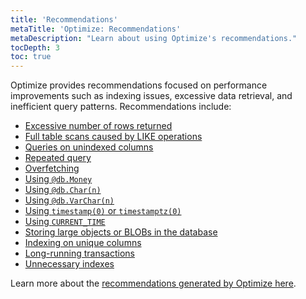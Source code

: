 ```yaml
---
title: 'Recommendations'
metaTitle: 'Optimize: Recommendations'
metaDescription: "Learn about using Optimize's recommendations."
tocDepth: 3
toc: true
---
```


Optimize provides recommendations focused on performance improvements such as indexing issues, excessive data retrieval, and inefficient query patterns. Recommendations include:

- [Excessive number of rows returned](/postgres/query-optimization/recommendations/excessive-number-of-rows-returned)
- [Full table scans caused by LIKE operations](/postgres/query-optimization/recommendations/full-table-scans-caused-by-like-operations)
- [Queries on unindexed columns](/postgres/query-optimization/recommendations/queries-on-unindexed-columns)
- [Repeated query](/postgres/query-optimization/recommendations/repeated-query)
- [Overfetching](/postgres/query-optimization//recommendations/select-returning)
- [Using `@db.Money`](/postgres/query-optimization/recommendations/avoid-db-money)
- [Using `@db.Char(n)`](/postgres/query-optimization/recommendations/avoid-char)
- [Using `@db.VarChar(n)`](/postgres/query-optimization/recommendations/avoid-varchar)
- [Using `timestamp(0)` or `timestamptz(0)`](/postgres/query-optimization/recommendations/avoid-timestamp-timestampz-0)
- [Using `CURRENT_TIME`](/postgres/query-optimization/recommendations/current-time)
- [Storing large objects or BLOBs in the database](/postgres/query-optimization/recommendations/storing-blob-in-database)
- [Indexing on unique columns](/postgres/query-optimization/recommendations/indexing-on-unique-columns)
- [Long-running transactions](/postgres/query-optimization/recommendations/long-running-transactions)
- [Unnecessary indexes](/postgres/query-optimization/recommendations/unnecessary-indexes)


Learn more about the [recommendations generated by Optimize here](/postgres/query-optimization/recommendations).